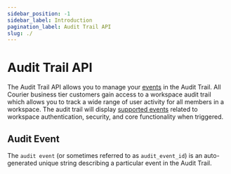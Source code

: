 ```yaml
---
sidebar_position: -1
sidebar_label: Introduction
pagination_label: Audit Trail API
slug: ./
---
```



# Audit Trail API

The Audit Trail API allows you to manage your [events](https://app.courier.com/settings/audit-trail) in the Audit Trail. All Courier business tier customers gain access to a workspace audit trail which allows you to track a wide range of user activity for all members in a workspace. The audit trail will display [supported events](https://www.courier.com/docs/guides/business/audit-trail/) related to workspace authentication, security, and core functionality when triggered.

## Audit Event

The `audit event` (or sometimes referred to as `audit_event_id`) is an auto-generated unique string describing a particular event in the Audit Trail.
